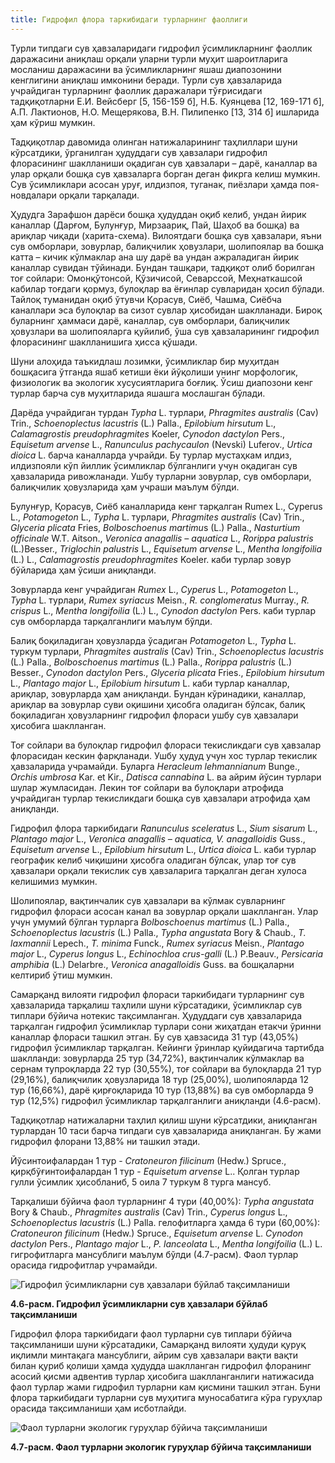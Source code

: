 ```yaml
---
title: Гидрофил флора таркибидаги турларнинг фаоллиги
---
```


Турли типдаги сув ҳавзаларидаги гидрофил ўсимликларнинг фаоллик
даражасини аниқлаш орқали уларни турли муҳит шароитларига мосланиш
даражасини ва ўсимликларнинг яшаш диапозонини кенглигини аниқлаш
имконини беради. Турли сув ҳавзаларида учрайдиган турларнинг фаоллик
даражалари тўғрисидаги тадқиқотларни Е.И. Вейсберг [5, 156-159 б], Н.Б.
Куянцева [12, 169-171 б], А.П. Лактионов, Н.О. Мещерякова, В.Н. Пилипенко
[13, 314 б] ишларида ҳам кўриш мумкин.

Тадқиқотлар давомида олинган натижаларининг таҳлиллари шуни
кўрсатдики, ўрганилган ҳудуддаги сув ҳавзалари гидрофил флорасининг
шаклланиши оқадиган сув ҳавзалари – дарё, каналлар ва улар орқали бошқа
сув ҳавзаларга борган деган фикрга келиш мумкин. Сув ўсимликлари асосан
уруғ, илдизпоя, туганак, пиёзлари ҳамда поя-новдалари орқали тарқалади.

Ҳудудга Зарафшон дарёси бошқа ҳудуддан оқиб келиб, ундан йирик
каналлар (Дарғом, Булунғур, Мирзаариқ, Пай, Шаҳоб ва бошқа) ва ариқлар
чиқади (харита-схема). Вилоятдаги бошқа сув ҳавзалари, яъни сув
омборлари, зовурлар, балиқчилик ҳовузлари, шолипоялар ва бошқа катта –
кичик кўлмаклар ана шу дарё ва ундан ажраладиган йирик каналлар сувидан
тўйинади. Бундан ташқари, тадқиқот олиб борилган тоғ сойлари:
Омонқўтонсой, Қўзичисой, Севарссой, Меҳнаткашсой кабилар тоғдаги қормуз, булоқлар ва ёғинлар сувларидан ҳосил бўлади. Тайлоқ туманидан оқиб
ўтувчи Қорасув, Сиёб, Чашма, Сиёбча каналлари эса булоқлар ва сизот
сувлар ҳисобидан шаклланади. Бироқ буларнинг ҳаммаси дарё, каналлар, сув
омборлари, балиқчилик ҳовузлари ва шолипояларга қуйилиб, ўша сув
ҳавзаларининг гидрофил флорасининг шаклланишига ҳисса қўшади.

Шуни алоҳида таъкидлаш лозимки, ўсимликлар бир муҳитдан
бошқасига ўтганда яшаб кетиши ёки йўқолиши унинг морфологик,
физиологик ва экологик хусусиятларига боғлиқ. Ўсиш диапозони кенг турлар
барча сув муҳитларида яшашга мослашган бўлади.

Дарёда учрайдиган турдан *Typha* L. турлари, *Phragmites australis* (Cav)
Trin., *Schoenoplectus lacustris* (L.) Palla., *Epilobium hirsutum* L., *Calamagrostis
preudophragmites* Koeler, *Cynodon dactylon* Pers., *Equisetum arvense* L.,
*Ranunculus pachycaulon* (Nevski) Luferov., *Urtica dioica* L. барча каналларда
учрайди. Бу турлар мустаҳкам илдиз, илдизпояли кўп йиллик ўсимликлар
бўлганлиги учун оқадиган сув ҳавзаларида ривожланади. Ушбу турларни
зовурлар, сув омборлари, балиқчилик ҳовузларида ҳам учраши маълум
бўлди.

Булунғур, Қорасув, Сиёб каналларида кенг тарқалган Rumex L., Cyperus
L., *Potamogeton* L., *Typha* L. турлари, *Phragmites australis* (Cav) Trin., *Glyceria
plicata* Fries, *Bolboschoenus martimu*s (L.) Palla., *Nasturtium officinale* W.T.
Aitson., *Veronica anagallis – aquatica* L., *Rorippa palustris* (L.)Besser., *Triglochin
palustris* L., *Equisetum arvense* L., *Mentha longifoilia* (L.) L., *Calamagrostis
preudophragmites* Koeler. каби турлар зовур бўйларида ҳам ўсиши аниқланди.

Зовурларда кенг учрайдиган *Rumex* L., *Cyperus* L., *Potamogeton* L., *Typha*
L. турлари, *Rumex syriacus* Meisn., *R. conglomeratus* Murray., *R. crispus* L.,
*Mentha longifoilia* (L.) L., *Cynodon dactylon* Pers. каби турлар сув омборларда
тарқалганлиги маълум бўлди.

Балиқ боқиладиган ҳовузларда ўсадиган *Potamogeton* L., *Typha* L. туркум
турлари, *Phragmites australis* (Cav) Trin., *Schoenoplectus lacustris* (L.) Palla.,
*Bolboschoenus martimus* (L.) Palla., *Rorippa palustris* (L.) Besser., *Cynodon
dactylon* Pers., *Glyceria plicata* Fries., *Epilobium hirsutum* L., *Plantago major* L.,
*Epilobium hirsutum* L. каби турлар каналлар, ариқлар, зовурларда ҳам
аниқланди. Бундан кўринадики, каналлар, ариқлар ва зовурлар суви оқишини
ҳисобга оладиган бўлсак, балиқ боқиладиган ҳовузларнинг гидрофил флораси
ушбу сув ҳавзалари ҳисобига шаклланган.

Тоғ сойлари ва булоқлар гидрофил флораси текисликдаги сув ҳавзалар
флорасидан кескин фарқланади. Ушбу ҳудуд учун хос турлар текислик
ҳавзаларида учрамайди. Буларга *Heracleum lehmannianum* Bunge., *Orchis
umbrosa* Kar. et Kir., *Datisca cannabina* L. ва айрим йўсин турлари шулар
жумласидан. Лекин тоғ сойлари ва булоқлари атрофида учрайдиган турлар
текисликдаги бошқа сув ҳавзалари атрофида ҳам аниқланди.

Гидрофил флора таркибидаги *Ranunculus sceleratus* L., *Sium sisarum* L.,
*Plantago major* L., *Veronica anagallis – aquatica, V. anagalloidis* Guss.,
*Equisetum arvense* L., *Epilobium hirsutum* L., *Urtica dioica* L. каби турлар
географик келиб чиқишини ҳисобга оладиган бўлсак, улар тоғ сув ҳавзалари
орқали текислик сув ҳавзаларига тарқалган деган хулоса келишимиз мумкин.

Шолипоялар, вақтинчалик сув ҳавзалари ва кўлмак сувларнинг
гидрофил флораси асосан канал ва зовурлар орқали шаклланган. Улар учун
умумий бўлган турларга *Bolboschoenus martimus* (L.) Palla., *Schoenoplectus
lacustris* (L.) Palla., *Typha angustata* Bory & Chaub., *T. laxmannii* Lepech., *T.
minima* Funсk., *Rumex syriacus* Meisn., *Plantago major* L., *Cyperus longus* L.,
*Echinochloa crus-galli* (L.) P.Beauv., *Persicaria amphibia* (L.) Delarbre.,
*Veronica anagalloidis* Guss. ва бошқаларни келтириб ўтиш мумкин.

Самарқанд вилояти гидрофил флораси таркибидаги турларнинг сув
ҳавзаларида тарқалиш таҳлили шуни кўрсатадики, ўсимликлар сув типлари
бўйича нотекис тақсимланган. Ҳудуддаги сув ҳавзаларида тарқалган
гидрофил ўсимликлар турлари сони жиҳатдан етакчи ўринни каналлар
флораси ташкил этган. Бу сув ҳавзасида 31 тур (43,05%) гидрофил
ўсимликлар тарқалган. Кейинги ўринлар қуйидагича тартибда шаклланди:
зовурларда 25 тур (34,72%), вақтинчалик кўлмаклар ва сернам тупроқларда
22 тур (30,55%), тоғ сойлари ва булоқларда 21 тур (29,16%), балиқчилик
ҳовузларида 18 тур (25,00%), шолипояларда 12 тур (16,66%), дарё
қирғоқларида 10 тур (13,88%) ва сув омборларда 9 тур (12,5%) гидрофил
ўсимликлар тарқалганлиги аниқланди (4.6-расм).

Тадқиқотлар натижаларни таҳлил қилиш шуни кўрсатдики, аниқланган
турлардан 10 таси барча типдаги сув ҳавзаларида аниқланган. Бу жами
гидрофил флорани 13,88% ни ташкил этади.

Йўсинтоифалардан 1 тур - *Cratoneuron filicinum* (Hedw.) Spruce.,
қирқбўғинтоифалардан 1 тур - *Equisetum arvense* L.. Қолган турлар гулли
ўсимлик ҳисобланиб, 5 оила 7 туркум 8 турга мансуб.

Тарқалиши бўйича фаол турларнинг 4 тури (40,00%): *Typha angustata*
Bory & Chaub., *Phragmites australis* (Cav) Trin., *Cyperus longus* L.,
*Schoenoplectus lacustris* (L.) Palla. гелофитларга ҳамда 6 тури (60,00%):
*Cratoneuron filicinum* (Hedw.) Spruce., *Equisetum arvense* L. *Cynodon dactylon*
Pers., *Plantago major* L., *P. lanceolata* L., *Mentha longifoilia* (L.) L.
гигрофитларга мансублиги маълум бўлди (4.7-расм). Фаол турлар орасида
гидрофитлар учрамайди.

![Гидрофил ўсимликларни сув ҳавзалари бўйлаб тақсимланиши](/images/gidrofil-usimliklarni-suv-havzalari-buylab-taqsimlash.png)

**4.6-расм. Гидрофил ўсимликларни сув ҳавзалари бўйлаб тақсимланиши**

Гидрофил флора таркибидаги фаол турларни сув типлари бўйича
тақсимланиши шуни кўрсатадики, Самарқанд вилояти ҳудуди қуруқ иқлимли
минтақага мансублиги, айрим сув ҳавзалари вақти вақти билан қуриб қолиши
ҳамда ҳудудда шаклланган гидрофил флоранинг асосий қисми адвентив
турлар ҳисобига шаклланганлиги натижасида фаол турлар жами гидрофил
турларни кам қисмини ташкил этган. Буни флора таркибидаги турларни сув
муҳитига муносабатига кўра гуруҳлар орасида тақсимланиши ҳам
исботлайди.

![Фаол турларни экологик гуруҳлар бўйича тақсимланиши](/images/faol-turlarni-ekologik-guruhlar-buyicha-taqsimlash.png)

**4.7-расм. Фаол турларни экологик гуруҳлар бўйича тақсимланиши**
